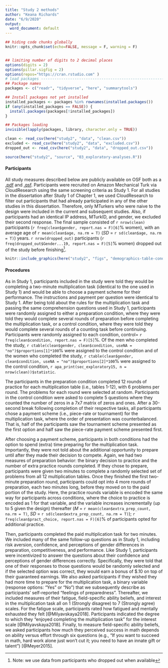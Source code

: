 ```yaml
---
title: "Study 2 methods"
author: "Keana Richards"
date: "6/9/2020"
output:
  word_document: default
---
```


```r

## hiding code chunks globally 
knitr::opts_chunk$set(echo=FALSE, message = F, warning = F)


## limiting number of digits to 2 decimal places
options(digits = 2)
options(pillar.sigfig = 2)
options(repos="https://cran.rstudio.com" )
# load packages -----------------------------------------------------------
## Package names
packages <- c("readr", "tidyverse", "here", "summarytools")

## Install packages not yet installed
installed_packages <- packages %in% rownames(installed.packages())
if (any(installed_packages == FALSE)) {
  install.packages(packages[!installed_packages])
}

## Packages loading
invisible(lapply(packages, library, character.only = TRUE))

clean <- read_csv(here("study2", "data", "clean.csv"))
excluded <- read_csv(here("study2", "data", "excluded.csv"))
dropped_out <- read_csv(here("study2", "data", "dropped_out.csv"))

source(here("study2", "source", "03_exploratory-analyses.R"))

```

#### Participants

All study measures described below are publicly available on OSF both as a [.pdf](https://osf.io/9pt2e/) and [.qsf](https://osf.io/bxwu2/). Participants were recruited on Amazon Mechanical Turk via CloudResearch using the same screening criteria as Study 1. For all studies in the dissertation after Study 1 of Chapter 1, we used CloudResearch to filter out participants that had already participated in any of the other studies in this dissertation. Therefore, only MTurkers who were naive to the design were included in the current and subsequent studies. Also, if participants had an identical IP address, MTurkID, and gender, we excluded their second response. The final sample consisted of `r nrow(clean)` participants (`r freq(clean$gender, report.nas = F)[6]`% women), with an average age of `r mean(clean$age, na.rm = T)` (*SD* = `r sd(clean$age, na.rm = T)`) years. `r nrow(dropped_out)` participants (`r freq(dropped_out$Gender...19, report.nas = F)[5]`% women) dropped out of the study before finishing^[Note: we use data from participants who dropped out when available]. 

```r
knitr::include_graphics(here("study2", "figs", "demographics-table-conds-study2.png"))
```


#### Procedures

As in Study 1, participants included in the study were told they would be completing a two-minute multiplication task (identical to the one used in Study 1) and would be able to choose a payment scheme for their performance. The instructions and payment per question were identical to Study 1. After being told about the rules for the multiplication task and passing the same comprehension questions used in Study 1, participants were randomly assigned to either a preparation condition, where they were told they would complete several rounds of preparation before completing the multiplication task, or a control condition, where they were told they would complete several rounds of a counting task before continuing. Participants were randomly assigned to each condition, control= `r freq(clean$condition, report.nas = F)[5]`%. Of the men who completed the study, `r ctable(clean$gender, clean$condition, useNA = "no")$proportions[1]*100`% were assigned to the control condition and of the women who completed the study, `r ctable(clean$gender, clean$condition, useNA = "no")$proportions[2]*100`% were assigned to the control condition, `r apa_print(sec_exploratory15, n = nrow(clean))$statistic`. 

The participants in the preparation condition completed 12 rounds of practice for each multiplication table (i.e., tables 1-12), with 6 problems per round. The problems for each round were selected at random. Participants in the control condition were asked to complete 5 questions where they counted the number of zeros in a 7x7 matrix of zeros and ones. After a 30-second break following completion of their respective tasks, all participants chose a payment scheme (i.e., piece-rate or tournament) for the multiplication task, where the order of presentation was counterbalanced. That is, half of the participants saw the tournament scheme presented as the first option and half saw the piece-rate payment scheme presented first.

After choosing a payment scheme, participants in both conditions had the option to spend (extra) time preparing for the multiplication task. Importantly, they were not told about the additional opportunity to prepare until after they made their decision to compete. Again, we had two measures of preparation behavior: the binary decision to practice and the number of extra practice rounds completed. If they chose to prepare, participants were given two minutes to complete a randomly selected set of problems from all 12 multiplication tables. Once they finished the first two-minute preparation round, participants could opt into 4 more rounds of preparation, each two minutes long, before they moved on to the paid portion of the study. Here, the practice rounds variable is encoded the same way for participants across conditions, where the choice to practice is encoded as 1 for that variable, and the variable increases incrementally (up to 5 given the design) thereafter (*M* = `r mean(clean$extra_prep_count, na.rm = T)`, *SD* = `r sd(clean$extra_prep_count, na.rm = T)`); `r freq(clean$pract_choice, report.nas = F)[6]`% of participants opted for additional practice.  

Then, participants completed the paid multiplication task for two minutes. We included many of the same follow-up questions as in Study 1, including risk aversion, confidence, and perceptions of gender differences in preparation, competitiveness, and performance. Like Study 1, participants were incentivized to answer the questions about their confidence and perceptions of gender differences correctly. Specifically, they were told that one of their responses to those questions would be randomly selected and if the selected option was correct, they would earn a bonus of \$.10 on top of their guaranteed earnings. We also asked participants if they wished they had more time to prepare for the multiplication task, a binary variable (response options: "Yes" or "No") that we subsequently describe as participants' self-reported "feelings of preparedness". Thereafter, we included measures of their fatigue, field-specific ability beliefs, and interest in the multiplication task all on 1 (Strongly disagree) to 7 (Strongly agree) scales. For the fatigue scale, participants rated how fatigued and mentally exhausted they felt [@Milyavskaya2018]. Participants indicated the degree to which they "enjoyed completing the multiplication task" for the interest scale [@Milyavskaya2018]. Finally, to measure field-specific ability beliefs, we asked participants how much they perceived success in math depends on ability versus effort through six questions (e.g., "If you want to succeed in math, hard work alone just won't cut it; you need to have an innate gift or talent") [@Meyer2015].   



